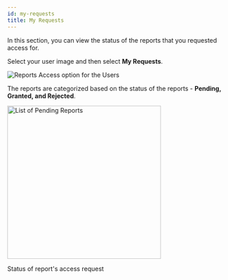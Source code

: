 ---
id: my-requests
title: My Requests
---

In this section, you can view the status of the reports that you requested access for.

Select your user image and then select **My Requests**.

  <div class="center">
    <Zoom>
      <img alt="Reports Access option for the Users" src={useBaseUrl('doc-images/user-guide/ru1.png')}/>
    </Zoom>
  </div>

The reports are categorized based on the status of the reports - **Pending, Granted, and Rejected**.

  <div class="center">
    <Zoom>
      <img alt="List of Pending Reports" src={useBaseUrl('doc-images/user-guide/ru2.png')} width="350" />
    </Zoom>
    <p>Status of report's access request</p>
  </div>
